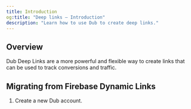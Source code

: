 ```yaml
---
title: Introduction
og:title: "Deep links – Introduction"
description: "Learn how to use Dub to create deep links."
---
```


## Overview

Dub Deep Links are a more powerful and flexible way to create links that can be used to track conversions and traffic.

## Migrating from Firebase Dynamic Links

1. Create a new Dub account.
